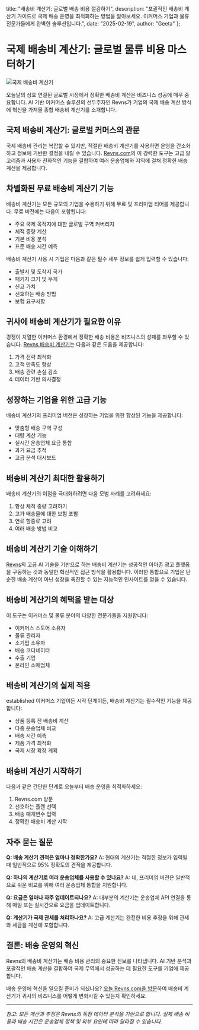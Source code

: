   title: "배송비 계산기: 글로벌 배송 비용 절감하기",
  description: "포괄적인 배송비 계산기 가이드로 국제 배송 운영을 최적화하는 방법을 알아보세요. 이커머스 기업과 물류 전문가들에게 완벽한 솔루션입니다.",
  date: "2025-02-19",
  author: "Geeta"
};

# 국제 배송비 계산기: 글로벌 물류 비용 마스터하기

![국제 배송비 계산기](/images/blog/international-shipping-cost-calculator.jpeg)

오늘날의 상호 연결된 글로벌 시장에서 정확한 배송비 계산은 비즈니스 성공에 매우 중요합니다. AI 기반 이커머스 솔루션의 선두주자인 Revns가 기업의 국제 배송 계산 방식에 혁신을 가져올 종합 배송비 계산기를 소개합니다.

## 국제 배송비 계산기: 글로벌 커머스의 관문

국제 배송비 관리는 복잡할 수 있지만, 적절한 배송비 계산기를 사용하면 운영을 간소화하고 정보에 기반한 결정을 내릴 수 있습니다. [Revns.com](https://www.revns.com)의 이 강력한 도구는 고급 알고리즘과 사용자 친화적인 기능을 결합하여 여러 운송업체와 지역에 걸쳐 정확한 배송 계산을 제공합니다.

## 차별화된 무료 배송비 계산기 기능

배송비 계산기는 모든 규모의 기업을 수용하기 위해 무료 및 프리미엄 티어를 제공합니다. 무료 버전에는 다음이 포함됩니다:

- 주요 국제 목적지에 대한 글로벌 구역 커버리지
- 체적 중량 계산
- 기본 비용 분석
- 표준 배송 시간 예측

배송비 계산기 사용 시 기업은 다음과 같은 필수 세부 정보를 쉽게 입력할 수 있습니다:

- 출발지 및 도착지 국가
- 패키지 크기 및 무게
- 신고 가치
- 선호하는 배송 방법
- 보험 요구사항

## 귀사에 배송비 계산기가 필요한 이유

경쟁이 치열한 이커머스 환경에서 정확한 배송 비용은 비즈니스의 성패를 좌우할 수 있습니다. [Revns 배송비 계산기](https://www.revns.com/tools/shipping-calculator)는 다음과 같은 도움을 제공합니다:

1. 가격 전략 최적화
2. 고객 만족도 향상
3. 배송 관련 손실 감소
4. 데이터 기반 의사결정

## 성장하는 기업을 위한 고급 기능

배송비 계산기의 프리미엄 버전은 성장하는 기업을 위한 향상된 기능을 제공합니다:

- 맞춤형 배송 구역 구성
- 대량 계산 기능
- 실시간 운송업체 요금 통합
- 과거 요금 추적
- 고급 분석 대시보드

## 배송비 계산기 최대한 활용하기

배송비 계산기의 이점을 극대화하려면 다음 모범 사례를 고려하세요:

1. 항상 체적 중량 고려하기
2. 고가 배송물에 대한 보험 포함
3. 연료 할증료 고려
4. 여러 배송 방법 비교

## 배송비 계산기 기술 이해하기

[Revns](https://www.revns.com)의 고급 AI 기술을 기반으로 하는 배송비 계산기는 성공적인 아마존 광고 플랫폼을 구동하는 것과 동일한 혁신적인 접근 방식을 활용합니다. 이러한 통합으로 기업은 단순한 배송 계산이 아닌 성장을 촉진할 수 있는 지능적인 인사이트를 얻을 수 있습니다.

## 배송비 계산기의 혜택을 받는 대상

이 도구는 이커머스 및 물류 분야의 다양한 전문가들을 지원합니다:

- 이커머스 스토어 소유자
- 물류 관리자
- 소기업 소유자
- 배송 코디네이터
- 수출 기업
- 온라인 소매업체

## 배송비 계산기의 실제 적용

established 이커머스 기업이든 시작 단계이든, 배송비 계산기는 필수적인 기능을 제공합니다:

- 상품 등록 전 배송비 계산
- 다중 운송업체 비교
- 배송 시간 예측
- 제품 가격 최적화
- 국제 시장 확장 계획

## 배송비 계산기 시작하기

다음과 같은 간단한 단계로 오늘부터 배송 운영을 최적화하세요:

1. Revns.com 방문
2. 선호하는 플랜 선택
3. 배송 매개변수 입력
4. 정확한 배송비 계산 시작

## 자주 묻는 질문

**Q: 배송 계산기 견적은 얼마나 정확한가요?**
A: 현대의 계산기는 적절한 정보가 입력될 때 일반적으로 95% 정확도의 견적을 제공합니다.

**Q: 하나의 계산기로 여러 운송업체를 사용할 수 있나요?**
A: 네, 프리미엄 버전은 일반적으로 쉬운 비교를 위해 여러 운송업체 통합을 지원합니다.

**Q: 요금은 얼마나 자주 업데이트되나요?**
A: 대부분의 계산기는 운송업체 API 연결을 통해 매일 또는 실시간으로 요금을 업데이트합니다.

**Q: 계산기가 국제 관세를 처리하나요?**
A: 고급 계산기는 완전한 비용 추정을 위해 관세와 세금을 계산에 포함합니다.

## 결론: 배송 운영의 혁신

Revns의 배송비 계산기는 배송 비용 관리의 중요한 진보를 나타냅니다. AI 기반 분석과 포괄적인 배송 계산을 결합하여 국제 무역에서 성공하는 데 필요한 도구를 기업에 제공합니다.

배송 운영에 혁신을 일으킬 준비가 되셨나요? [오늘 Revns.com을 방문](https://www.revns.com/demo)하여 배송비 계산기가 귀사의 비즈니스를 어떻게 변화시킬 수 있는지 확인하세요.

---

*참고: 모든 계산과 추정은 Revns의 독점 데이터 분석을 기반으로 합니다. 실제 배송 비용과 배송 시간은 운송업체 정책 및 외부 요인에 따라 달라질 수 있습니다.*